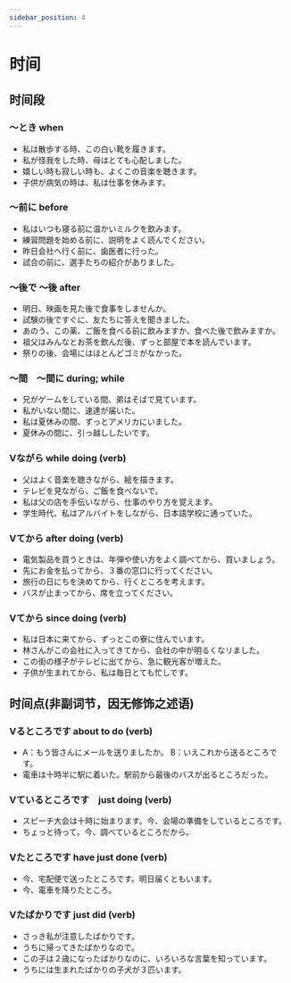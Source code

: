 ```yaml
---
sidebar_position: 4
---
```



# 时间

## 时间段

### 〜とき when

- <Hg>私は散歩する時</Hg>、この白い靴を履きます。
- <Hg>私が怪我をした時</Hg>、母はとても心配しました。
- <Hg>嬉しい時</Hg>も<Hg>寂しい時</Hg>も、よくこの音楽を聴きます。
- <Hg>子供が病気の時</Hg>は、私は仕事を休みます。

### 〜前に before

- 私はいつも<Hg>寝る前に</Hg>温かいミルクを飲みます。
- <Hg>練習問題を始める前に</Hg>、説明をよく読んでください。
- 昨日<Hg>会社へ行く前に</Hg>、歯医者に行った。
- <Hg>試合の前に</Hg>、選手たちの紹介がありました。

### 〜後で 〜後 after

- 明日、<Hg>映画を見た後で</Hg>食事をしませんか。
- <Hg>試験の後で</Hg>すぐに、友たちに答えを聞きました。
- あのう、この薬、ご飯を食べる前に飲みますか、<Hg>食べた後で</Hg>飲みますか。
- 祖父は<Hg>みんなとお茶を飲んだ後</Hg>、ずっと部屋で本を読んでいます。
- <Hg>祭りの後</Hg>、会場にはほとんどゴミがなかった。

### 〜間　〜間に during; while

- <Hg>兄がゲームをしている間</Hg>、弟はそばで見ています。
- <Hg>私がいない間に</Hg>、速達が届いた。
- 私は<Hg>夏休みの間</Hg>、ずっとアメリカにいました。
- <Hg>夏休みの間に</Hg>、引っ越ししたいです。


### Vながら while doing (verb)

- 父は<Hg>よく音楽を聴きながら</Hg>、絵を描きます。
- <Hg>テレビを見ながら</Hg>、ご飯を食べないで。
- 私は<Hg>父の店を手伝いながら</Hg>、仕事のやり方を覚えます。
- 学生時代、私は<Hg>アルバイトをしながら</Hg>、日本語学校に通っていた。

### Vてから after doing (verb)

- 電気製品を買うときは、<Hg>年弾や使い方をよく調べてから</Hg>、買いましょう。
- <Hg>先にお金を払ってから</Hg>、３番の窓口に行ってください。
- <Hg>旅行の日にちを決めてから</Hg>、行くところを考えます。
- <Hg>バスが止まってから</Hg>、席を立ってください。

### Vてから since doing (verb) 

- 私は<Hg>日本に来てから</Hg>、ずっとこの寮に住んでいます。
- 林さんが<Hg>この会社に入ってきてから</Hg>、会社の中が明るくなリました。
- <Hg>この街の様子がテレビに出てから</Hg>、急に観光客が増えた。
- <Hg>子供が生まれてから</Hg>、私は毎日とても忙しです。

## 时间点(非副词节，因无修饰之述语)

### Vるところです about to do (verb) 
- A：もう皆さんにメールを送りましたか。 B：いえこれから<Hg>送るところです</Hg>。
- 電車は十時半に駅に着いた。駅前から最後のバスが<Hg>出るところだった</Hg>。

### Vているところです　just doing (verb) 
- スピーチ大会は十時に始まります。今、会場の準備をし<Hg>ているところです</Hg>。
- ちょっと待って。今、調べ<Hg>ているところだ</Hg>から。

### Vたところです have just done (verb) 
- 今、宅配便で<Hg>送ったところです</Hg>。明日届くともいます。
- 今、電車を降り<Hg>たところ</Hg>。

### Vたばかりです just did (verb) 
- さっき私が<Hg>注意したばかり</Hg>です。
- うちに<Hg>帰ってきたばかり</Hg>なので。
- この子は２歳に<Hg>なったばかり</Hg>なのに、いろいろな言葉を知っています。
- うちには<Hg>生まれたばかり</Hg>の子犬が３匹います。
